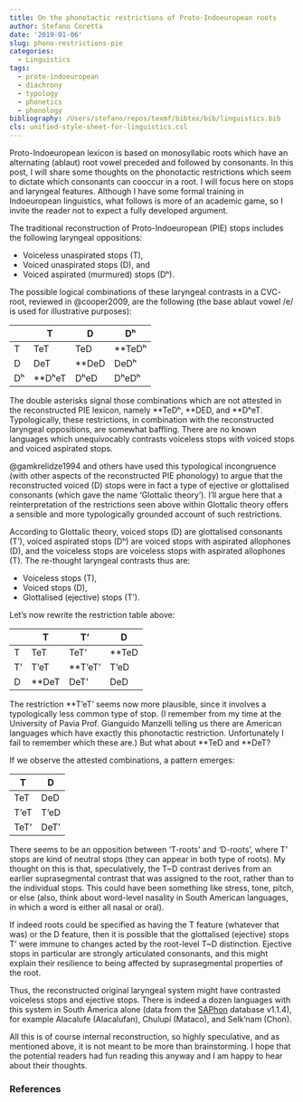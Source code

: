 ```yaml
---
title: On the phonotactic restrictions of Proto-Indoeuropean roots
author: Stefano Coretta
date: '2019-01-06'
slug: phono-restrictions-pie
categories:
  - Linguistics
tags:
  - proto-indoeuropean
  - diachrony
  - typology
  - phonetics
  - phonology
bibliography: /Users/stefano/repos/texmf/bibtex/bib/linguistics.bib
cls: unified-style-sheet-for-linguistics.csl
---
```


Proto-Indoeuropean lexicon is based on monosyllabic roots which have an alternating (ablaut) root vowel preceded and followed by consonants.
In this post, I will share some thoughts on the phonotactic restrictions which seem to dictate which consonants can cooccur in a root.
I will focus here on stops and laryngeal features.
Although I have some formal training in Indoeuropean linguistics, what follows is more of an academic game, so I invite the reader not to expect a fully developed argument.

The traditional reconstruction of Proto-Indoeuropean (PIE) stops includes the following laryngeal oppositions:

- Voiceless unaspirated stops (T),
- Voiced unaspirated stops (D), and
- Voiced aspirated (murmured) stops (Dʰ).

The possible logical combinations of these laryngeal contrasts in a CVC- root, reviewed in @cooper2009, are the following (the base ablaut vowel /e/ is used for illustrative purposes):

|    | T      | D     | Dʰ     |
|----|--------|-------|--------|
| T  | TeT    | TeD   | **TeDʰ |
| D  | DeT    | **DeD | DeDʰ   |
| Dʰ | **DʰeT | DʰeD  | DʰeDʰ  |

The double asterisks signal those combinations which are not attested in the reconstructed PIE lexicon, namely \*\*TeDʰ, \*\*DED, and \*\*DʰeT.
Typologically, these restrictions, in combination with the reconstructed laryngeal oppositions, are somewhat baffling.
There are no known languages which unequivocably contrasts voiceless stops with voiced stops and voiced aspirated stops.

@gamkrelidze1994 and others have used this typological incongruence (with other aspects of the reconstructed PIE phonology) to argue that the reconstructed voiced (D) stops were in fact a type of ejective or glottalised consonants (which gave the name 'Glottalic theory').
I'll argue here that a reinterpretation of the restrictions seen above within Glottalic theory offers a sensible and more typologically grounded account of such restrictions.

According to Glottalic theory, voiced stops (D) are glottalised consonants (T'), voiced aspirated stops (Dʰ) are voiced stops with aspirated allophones (D), and the voiceless stops are voiceless stops with aspirated allophones (T).
The re-thought laryngeal contrasts thus are:

- Voiceless stops (T),
- Voiced stops (D),
- Glottalised (ejective) stops (T').

Let's now rewrite the restriction table above:

|    | T     | T'      | D     |
|----|-------|---------|-------|
| T  | TeT   | TeT'    | **TeD |
| T' | T'eT  | **T'eT' | T'eD  |
| D  | **DeT | DeT'    | DeD   |

The restriction **T'eT' seems now more plausible, since it involves a typologically less common type of stop.
(I remember from my time at the University of Pavia Prof. Gianguido Manzelli telling us there are American languages which have exactly this phonotactic restriction. Unfortunately I fail to remember which these are.)
But what about \*\*TeD and \*\*DeT?

If we observe the attested combinations, a pattern emerges:

| T    | D    |
|------|------|
| TeT  | DeD  |
| T'eT | T'eD |
| TeT' | DeT' |

There seems to be an opposition between 'T-roots' and 'D-roots', where T' stops are kind of neutral stops (they can appear in both type of roots).
My thought on this is that, speculatively, the T~D contrast derives from an earlier suprasegmental contrast that was assigned to the root, rather than to the individual stops.
This could have been something like stress, tone, pitch, or else (also, think about word-level nasality in South American languages, in which a word is either all nasal or oral).

If indeed roots could be specified as having the T feature (whatever that was) or the D feature, then it is possible that the glottalised (ejective) stops T' were immune to changes acted by the root-level T~D distinction.
Ejective stops in particular are strongly articulated consonants, and this might explain their resilience to being affected by suprasegmental properties of the root.

Thus, the reconstructed original laryngeal system might have contrasted voiceless stops and ejective stops.
There is indeed a dozen languages with this system in South America alone (data from the [SAPhon](http://linguistics.berkeley.edu/~saphon/en/) database v1.1.4), for example Alacalufe (Alacalufan), Chulupí (Mataco), and Selk'nam (Chon).

All this is of course internal reconstruction, so highly speculative, and as mentioned above, it is not meant to be more than brainstorming. I hope that the potential readers had fun reading this anyway and I am happy to hear about their thoughts.

### References
